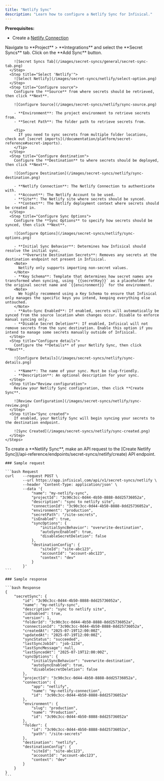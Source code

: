 ```yaml
---
title: "Netlify Sync"
description: "Learn how to configure a Netlify Sync for Infisical."
---
```


**Prerequisites:**

- Create a [Netlify Connection](/integrations/app-connections/netlify)

<Tabs>
  <Tab title="Infisical UI">
    <Steps>
      <Step title="Add Sync">
        Navigate to **Project** > **Integrations** and select the **Secret Syncs** tab. Click on the **Add Sync** button.

        ![Secret Syncs Tab](/images/secret-syncs/general/secret-sync-tab.png)
      </Step>
      <Step title="Select 'Netlify'">
        ![Select Netlify](/images/secret-syncs/netlify/select-option.png)
      </Step>
      <Step title="Configure source">
        Configure the **Source** from where secrets should be retrieved, then click **Next**.

        ![Configure Source](/images/secret-syncs/netlify/sync-source.png)

        - **Environment**: The project environment to retrieve secrets from.
        - **Secret Path**: The folder path to retrieve secrets from.

        <Tip>
          If you need to sync secrets from multiple folder locations, check out [secret imports](/documentation/platform/secret-reference#secret-imports).
        </Tip>
      </Step>
      <Step title="Configure destination">
        Configure the **Destination** to where secrets should be deployed, then click **Next**.

        ![Configure Destination](/images/secret-syncs/netlify/sync-destination.png)

        - **Netlify Connection**: The Netlify Connection to authenticate with.
        - **Account**: The Netlify Account to be used.
        - **Site**: The Netlify site where secrets should be synced.
        - **Context**: The Netlify deployment context where secrets should be created in.
      </Step>
      <Step title="Configure Sync Options">
        Configure the **Sync Options** to specify how secrets should be synced, then click **Next**.

        ![Configure Options](/images/secret-syncs/netlify/sync-options.png)

        - **Initial Sync Behavior**: Determines how Infisical should resolve the initial sync.
          - **Overwrite Destination Secrets**: Removes any secrets at the destination endpoint not present in Infisical.
        <Note>
          Netlify only supports importing non-secret values.
        </Note>
        - **Key Schema**: Template that determines how secret names are transformed when syncing, using `{{secretKey}}` as a placeholder for the original secret name and `{{environment}}` for the environment.
        <Note>
          We highly recommend using a Key Schema to ensure that Infisical only manages the specific keys you intend, keeping everything else untouched.
        </Note>
        - **Auto-Sync Enabled**: If enabled, secrets will automatically be synced from the source location when changes occur. Disable to enforce manual syncing only.
        - **Disable Secret Deletion**: If enabled, Infisical will not remove secrets from the sync destination. Enable this option if you intend to manage some secrets manually outside of Infisical.
      </Step>
      <Step title="Configure details">
        Configure the **Details** of your Netlify Sync, then click **Next**.

        ![Configure Details](/images/secret-syncs/netlify/sync-details.png)

        - **Name**: The name of your sync. Must be slug-friendly.
        - **Description**: An optional description for your sync.
      </Step>
      <Step title="Review configuration">
        Review your Netlify Sync configuration, then click **Create Sync**.

        ![Review Configuration](/images/secret-syncs/netlify/sync-review.png)
      </Step>
      <Step title="Sync created">
        If enabled, your Netlify Sync will begin syncing your secrets to the destination endpoint.

        ![Sync Created](/images/secret-syncs/netlify/sync-created.png)
      </Step>
    </Steps>
  </Tab>

  <Tab title="API">
    To create a **Netlify Sync**, make an API request to the [Create Netlify Sync](/api-reference/endpoints/secret-syncs/netlify/create) API endpoint.

    ### Sample request

    ```bash Request
    curl    --request POST \
            --url https://app.infisical.com/api/v1/secret-syncs/netlify \
            --header 'Content-Type: application/json' \
            --data '{
                "name": "my-netlify-sync",
                "projectId": "3c90c3cc-0d44-4b50-8888-8dd25736052a",
                "description": "sync to netlify site",
                "connectionId": "3c90c3cc-0d44-4b50-8888-8dd25736052a",
                "environment": "production",
                "secretPath": "/site-secrets",
                "isEnabled": true,
                "syncOptions": {
                    "initialSyncBehavior": "overwrite-destination",
                    "autoSyncEnabled": true,
                    "disableSecretDeletion": false
                },
                "destinationConfig": {
                    "siteId": "site-abc123",
                    "accountId": "account-abc123",
                    "context": "dev"
                }
            }'
    ```

    ### Sample response

    ```bash Response
    {
        "secretSync": {
            "id": "3c90c3cc-0d44-4b50-8888-8dd25736052a",
            "name": "my-netlify-sync",
            "description": "sync to netlify site",
            "isEnabled": true,
            "version": 1,
            "folderId": "3c90c3cc-0d44-4b50-8888-8dd25736052a",
            "connectionId": "3c90c3cc-0d44-4b50-8888-8dd25736052a",
            "createdAt": "2025-07-19T12:00:00Z",
            "updatedAt": "2025-07-19T12:00:00Z",
            "syncStatus": "succeeded",
            "lastSyncJobId": "job-1234",
            "lastSyncMessage": null,
            "lastSyncedAt": "2025-07-19T12:00:00Z",
            "syncOptions": {
                "initialSyncBehavior": "overwrite-destination",
                "autoSyncEnabled": true,
                "disableSecretDeletion": false
            },
            "projectId": "3c90c3cc-0d44-4b50-8888-8dd25736052a",
            "connection": {
                "app": "netlify",
                "name": "my-netlify-connection",
                "id": "3c90c3cc-0d44-4b50-8888-8dd25736052a"
            },
            "environment": {
                "slug": "production",
                "name": "Production",
                "id": "3c90c3cc-0d44-4b50-8888-8dd25736052a"
            },
            "folder": {
                "id": "3c90c3cc-0d44-4b50-8888-8dd25736052a",
                "path": "/site-secrets"
            },
            "destination": "netlify",
            "destinationConfig": {
                "siteId": "site-abc123",
                "accountId": "account-abc123",
                "context": "dev"
            }
        }
    }
    ```
  </Tab>
</Tabs>
